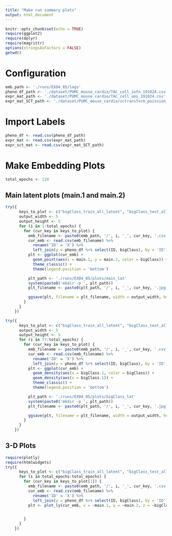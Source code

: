 ```yaml
---
title: "Make run summary plots"
output: html_document
---
```


```r
knitr::opts_chunk$set(echo = TRUE)
require(ggplot2)
require(dplyr)
require(magrittr)
options(stringsAsFactors = FALSE)
getwd()
```

# Configuration

```r
emb_path <- './runs/EX04_05/logs'
pheno_df_path <- './dataset/PUMC_mouse_cardio/TAC_cell_info_191024.csv'
expr_mat_path <- './dataset/PUMC_mouse_cardio/TAC_cell_umi_191024.csv'
expr_mat_SCT_path <- './dataset/PUMC_mouse_cardio/sctransform_poission_res.csv.gz'
```

# Import Labels

```r
pheno_df <- read.csv(pheno_df_path)
expr_mat <- read.csv(expr_mat_path)
expr_sct_mat <- read.csv(expr_mat_SCT_path)
```

# Make Embedding Plots

```r
total_epochs <- 120
```

## Main latent plots (main.1 and main.2)


```r
try({
      keys_to_plot <- c("bigClass_train_all_latent", "bigClass_test_all_latent") # c("all_cell_all_latent", "overall_test_all_latent", "overall_train_all_latent")
      output_width <- 5
      output_height <- 5
      for (i in 1:total_epochs) {
        for (cur_key in keys_to_plot) {
          emb_filename <- paste0(emb_path, '/', i, '_', cur_key, '.csv')
          cur_emb <- read.csv(emb_filename) %>%
            rename('ID' = 'X') %>%
            left_join(y = pheno_df %>% select(ID, bigClass), by = 'ID')
          plt <- ggplot(cur_emb) +
            geom_point(aes(x = main.1, y = main.2, color = bigClass)) +
            theme_classic() +
            theme(legend.position = 'bottom')

          plt_path <- './runs/EX04_05/plots/main_lat'
          system(paste0('mkdir -p ', plt_path))
          plt_filename <- paste0(plt_path, '/', i, '_', cur_key, '.jpg')

          ggsave(plt, filename = plt_filename, width = output_width, height = output_height)
        }
      }
    })
```

```r
try({
      keys_to_plot <- c("bigClass_train_all_latent", "bigClass_test_all_latent")
      output_width <- 5
      output_height <- 5
      for (i in 77:total_epochs) {
        for (cur_key in keys_to_plot) {
          emb_filename <- paste0(emb_path, '/', i, '_', cur_key, '.csv')
          cur_emb <- read.csv(emb_filename) %>%
            rename('ID' = 'X') %>%
            left_join(y = pheno_df %>% select(ID, bigClass), by = 'ID')
          plt <- ggplot(cur_emb) +
            geom_density(aes(x = bigClass.1, color = bigClass)) +
            geom_density(aes(x = bigClass.1)) +
            theme_classic() +
            theme(legend.position = 'bottom')

          plt_path <- './runs/EX04_05/plots/bigClass_lat'
          system(paste0('mkdir -p ', plt_path))
          plt_filename <- paste0(plt_path, '/', i, '_', cur_key, '.jpg')

          ggsave(plt, filename = plt_filename, width = output_width, height = output_height)
        }
      }
    })
```



## 3-D Plots

```r
require(plotly)
require(htmlwidgets)
try({
      keys_to_plot <- c("bigClass_train_all_latent", "bigClass_test_all_latent")
      for (i in total_epochs:total_epochs) {
        for (cur_key in keys_to_plot[1]) {
          emb_filename <- paste0(emb_path, '/', i, '_', cur_key, '.csv')
          cur_emb <- read.csv(emb_filename) %>%
            rename('ID' = 'X') %>%
            left_join(y = pheno_df %>% select(ID, bigClass), by = 'ID')
          plt <- plot_ly(cur_emb, x = ~main.1, y = ~main.2, z = ~bigClass.1, color = ~bigClass)


        }
      }
    })

```
